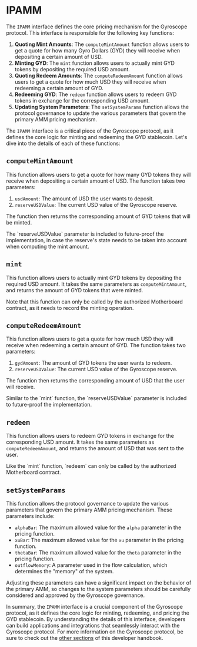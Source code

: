 
# IPAMM

The `IPAMM` interface defines the core pricing mechanism for the Gyroscope protocol. This interface is responsible for the following key functions:

1. **Quoting Mint Amounts**: The `computeMintAmount` function allows users to get a quote for how many Gyro Dollars (GYD) they will receive when depositing a certain amount of USD.
2. **Minting GYD**: The `mint` function allows users to actually mint GYD tokens by depositing the required USD amount.
3. **Quoting Redeem Amounts**: The `computeRedeemAmount` function allows users to get a quote for how much USD they will receive when redeeming a certain amount of GYD.
4. **Redeeming GYD**: The `redeem` function allows users to redeem GYD tokens in exchange for the corresponding USD amount.
5. **Updating System Parameters**: The `setSystemParams` function allows the protocol governance to update the various parameters that govern the primary AMM pricing mechanism.

The `IPAMM` interface is a critical piece of the Gyroscope protocol, as it defines the core logic for minting and redeeming the GYD stablecoin. Let's dive into the details of each of these functions:

## `computeMintAmount`

This function allows users to get a quote for how many GYD tokens they will receive when depositing a certain amount of USD. The function takes two parameters:

1. `usdAmount`: The amount of USD the user wants to deposit.
2. `reserveUSDValue`: The current USD value of the Gyroscope reserve.

The function then returns the corresponding amount of GYD tokens that will be minted.

<Callout type="info">
The `reserveUSDValue` parameter is included to future-proof the implementation, in case the reserve's state needs to be taken into account when computing the mint amount.
</Callout>

## `mint`

This function allows users to actually mint GYD tokens by depositing the required USD amount. It takes the same parameters as `computeMintAmount`, and returns the amount of GYD tokens that were minted.

<Callout type="warning">
Note that this function can only be called by the authorized Motherboard contract, as it needs to record the minting operation.
</Callout>

## `computeRedeemAmount`

This function allows users to get a quote for how much USD they will receive when redeeming a certain amount of GYD. The function takes two parameters:

1. `gydAmount`: The amount of GYD tokens the user wants to redeem.
2. `reserveUSDValue`: The current USD value of the Gyroscope reserve.

The function then returns the corresponding amount of USD that the user will receive.

<Callout type="info">
Similar to the `mint` function, the `reserveUSDValue` parameter is included to future-proof the implementation.
</Callout>

## `redeem`

This function allows users to redeem GYD tokens in exchange for the corresponding USD amount. It takes the same parameters as `computeRedeemAmount`, and returns the amount of USD that was sent to the user.

<Callout type="warning">
Like the `mint` function, `redeem` can only be called by the authorized Motherboard contract.
</Callout>

## `setSystemParams`

This function allows the protocol governance to update the various parameters that govern the primary AMM pricing mechanism. These parameters include:

- `alphaBar`: The maximum allowed value for the `alpha` parameter in the pricing function.
- `xuBar`: The maximum allowed value for the `xu` parameter in the pricing function.
- `thetaBar`: The maximum allowed value for the `theta` parameter in the pricing function.
- `outflowMemory`: A parameter used in the flow calculation, which determines the "memory" of the system.

Adjusting these parameters can have a significant impact on the behavior of the primary AMM, so changes to the system parameters should be carefully considered and approved by the Gyroscope governance.

In summary, the `IPAMM` interface is a crucial component of the Gyroscope protocol, as it defines the core logic for minting, redeeming, and pricing the GYD stablecoin. By understanding the details of this interface, developers can build applications and integrations that seamlessly interact with the Gyroscope protocol. For more information on the Gyroscope protocol, be sure to check out the [other sections](/core-contracts/pamm) of this developer handbook.